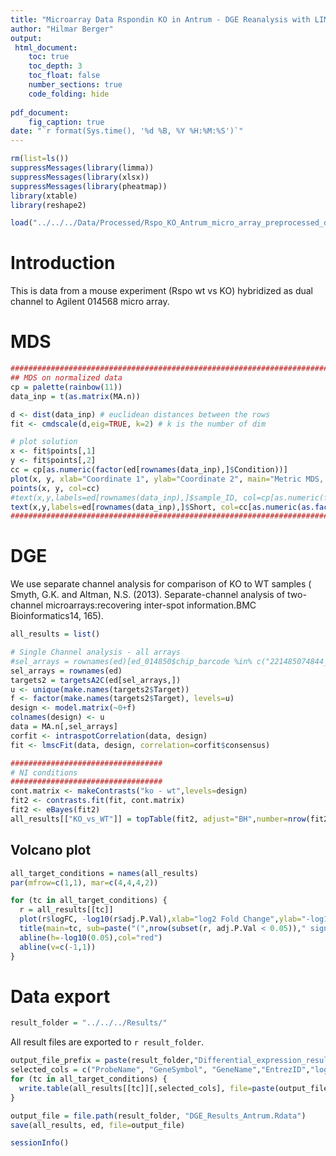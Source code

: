 ```yaml
---
title: "Microarray Data Rspondin KO in Antrum - DGE Reanalysis with LIMMA"
author: "Hilmar Berger"
output: 
 html_document:
    toc: true
    toc_depth: 3
    toc_float: false
    number_sections: true
    code_folding: hide
    
pdf_document:
    fig_caption: true
date: "`r format(Sys.time(), '%d %B, %Y %H:%M:%S')`"
---
```


```r
rm(list=ls())
suppressMessages(library(limma))
suppressMessages(library(xlsx))
suppressMessages(library(pheatmap))
library(xtable)
library(reshape2)

load("../../../Data/Processed/Rspo_KO_Antrum_micro_array_preprocessed_data.Rdata")
```

# Introduction

This is data from a mouse experiment (Rspo wt vs KO) hybridized as dual channel to Agilent 014568 micro array. 

# MDS

```r

################################################################################
## MDS on normalized data 
cp = palette(rainbow(11))
data_inp = t(as.matrix(MA.n))

d <- dist(data_inp) # euclidean distances between the rows
fit <- cmdscale(d,eig=TRUE, k=2) # k is the number of dim

# plot solution
x <- fit$points[,1]
y <- fit$points[,2]
cc = cp[as.numeric(factor(ed[rownames(data_inp),]$Condition))]
plot(x, y, xlab="Coordinate 1", ylab="Coordinate 2", main="Metric MDS, all samples", type="n", ylim=c(min(y)-50, max(y)+50), xlim=c(min(x)-50, max(x)+200))
points(x, y, col=cc)
#text(x,y,labels=ed[rownames(data_inp),]$sample_ID, col=cp[as.numeric(factor(ed[rownames(data_inp),]$Tissue.Status))])
text(x,y,labels=ed[rownames(data_inp),]$Short, col=cc[as.numeric(as.factor(ed[rownames(data_inp),]$Condition))], cex=.8, pos=4)
################################################################################
```

# DGE

We use separate channel analysis for comparison of KO to WT samples ( Smyth, G.K. and Altman, N.S. (2013).  Separate-channel analysis of two-channel microarrays:recovering inter-spot information.BMC Bioinformatics14, 165).

```r
all_results = list()

# Single Channel analysis - all arrays
#sel_arrays = rownames(ed)[ed_014850$chip_barcode %in% c("221485074844_1_1","221485074844_1_2")]
sel_arrays = rownames(ed)
targets2 = targetsA2C(ed[sel_arrays,])
u <- unique(make.names(targets2$Target))
f <- factor(make.names(targets2$Target), levels=u)
design <- model.matrix(~0+f)
colnames(design) <- u
data = MA.n[,sel_arrays]
corfit <- intraspotCorrelation(data, design)
fit <- lmscFit(data, design, correlation=corfit$consensus)

##################################
# NI conditions
##################################
cont.matrix <- makeContrasts("ko - wt",levels=design)
fit2 <- contrasts.fit(fit, cont.matrix)
fit2 <- eBayes(fit2)
all_results[["KO_vs_WT"]] = topTable(fit2, adjust="BH",number=nrow(fit2))


```

## Volcano plot


```r
all_target_conditions = names(all_results)
par(mfrow=c(1,1), mar=c(4,4,4,2))

for (tc in all_target_conditions) {
  r = all_results[[tc]]
  plot(r$logFC, -log10(r$adj.P.Val),xlab="log2 Fold Change",ylab="-log10(adj. p-val)", ylim=c(0,max(2,max(-log10(r$adj.P.Val),na.rm=T))))
  title(main=tc, sub=paste("(",nrow(subset(r, adj.P.Val < 0.05))," signif. DE genes)",sep="") )
  abline(h=-log10(0.05),col="red")
  abline(v=c(-1,1))
}
```

# Data export 

```r
result_folder = "../../../Results/"
```


All result files are exported to `r result_folder`.


```r
output_file_prefix = paste(result_folder,"Differential_expression_results_Antrum", sep="/")
selected_cols = c("ProbeName", "GeneSymbol", "GeneName","EntrezID","logFC","AveExpr","t","P.Value","adj.P.Val" )
for (tc in all_target_conditions) {
  write.table(all_results[[tc]][,selected_cols], file=paste(output_file_prefix, tc, ".txt", sep="" ), row.names=F , sep="\t", dec=".", quote=F)
}

```

```r
output_file = file.path(result_folder, "DGE_Results_Antrum.Rdata")
save(all_results, ed, file=output_file)
```

```r
sessionInfo()
```
